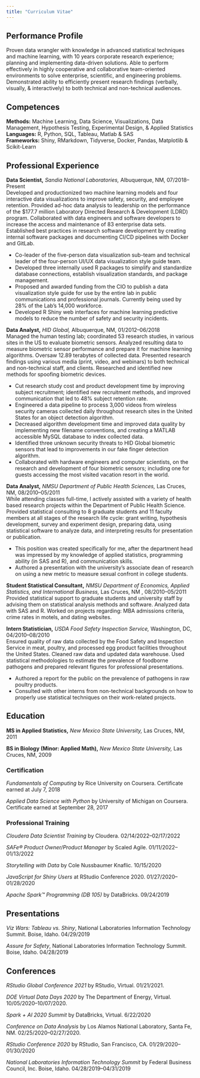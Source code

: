 ```yaml
---
title: "Curriculum Vitae"
---
```


## Performance Profile

Proven data wrangler with knowledge in advanced statistical techniques and machine learning, with 10 years corporate research experience; planning and implementing data-driven solutions. Able to perform effectively in highly cooperative and collaborative team-oriented environments to solve enterprise, scientific, and engineering problems. Demonstrated ability to efficiently present research findings (verbally, visually, & interactively) to both technical and non-technical audiences.

## Competences

**Methods:** Machine Learning, Data Science, Visualizations, Data Management, Hypothesis Testing, Experimental Design, & Applied Statistics\
**Languages:** R, Python, SQL, Tableau, Matlab & SAS\
**Frameworks:** Shiny, RMarkdown, Tidyverse, Docker, Pandas, Matplotlib & Scikit-Learn

## Professional Experience

**Data Scientist,** *Sandia National Laboratories,* Albuquerque, NM, 07/2018--Present\
Developed and productionized two machine learning models and four interactive data visualizations to improve safety, security, and employee retention. Provided ad-hoc data analysis to leadership on the performance of the \$177.7 million Laboratory Directed Research & Development (LDRD) program. Collaborated with data engineers and software developers to increase the access and maintenance of 83 enterprise data sets. Established best practices in research software development by creating internal software packages and documenting CI/CD pipelines with Docker and GitLab.

-   Co-leader of the five-person data visualization sub-team and technical leader of the four-person UI/UX data visualization style guide team.
-   Developed three internally used R packages to simplify and standardize database connections, establish visualization standards, and package management.
-   Proposed and awarded funding from the CIO to publish a data visualization style guide for use by the entire lab in public communications and professional journals. Currently being used by 28% of the Lab's 14,000 workforce.
-   Developed R Shiny web interfaces for machine learning predictive models to reduce the number of safety and security incidents.

**Data Analyst,** *HID Global,* Albuquerque, NM, 01/2012--06/2018\
Managed the human testing lab; coordinated 53 research studies, in various sites in the US to evaluate biometric sensors. Analyzed resulting data to measure biometric sensor performance and prepare it for machine learning algorithms. Oversaw 12.89 terabytes of collected data. Presented research findings using various media (print, video, and webinars) to both technical and non-technical staff, and clients. Researched and identified new methods for spoofing biometric devices.

-   Cut research study cost and product development time by improving subject recruitment; identified new recruitment methods, and improved communication that led to 48% subject retention rate.
-   Engineered a data pipeline to process 3,000 videos from wireless security cameras collected daily throughout research sites in the United States for an object detection algorithm.
-   Decreased algorithm development time and improved data quality by implementing new filename conventions, and creating a MATLAB accessible MySQL database to index collected data.
-   Identified three unknown security threats to HID Global biometric sensors that lead to improvements in our fake finger detection algorithm.
-   Collaborated with hardware engineers and computer scientists, on the research and development of four biometric sensors; including one for guests accessing the most visited vacation resort in the world.

**Data Analyst,** *NMSU Department of Public Health Sciences,* Las Cruces, NM, 08/2010--05/2011\
While attending classes full-time, I actively assisted with a variety of health based research projects within the Department of Public Health Science. Provided statistical consulting to 8 graduate students and 11 faculty members at all stages of the research life cycle: grant writing, hypothesis development, survey and experiment design, preparing data, using statistical software to analyze data, and interpreting results for presentation or publication.

-   This position was created specifically for me, after the department head was impressed by my knowledge of applied statistics, programming ability (in SAS and R), and communication skills.
-   Authored a presentation with the university's associate dean of research on using a new metric to measure sexual confront in college students.

**Student Statistical Consultant,** *NMSU Department of Economics, Applied Statistics, and International Business,* Las Cruces, NM , 08/2010--05/2011\
Provided statistical support to graduate students and university staff by advising them on statistical analysis methods and software. Analyzed data with SAS and R. Worked on projects regarding: MBA admissions criteria, crime rates in motels, and dating websites.

**Intern Statistician,** *USDA Food Safety Inspection Service,* Washington, DC, 04/2010--08/2010\
Ensured quality of raw data collected by the Food Safety and Inspection Service in meat, poultry, and processed egg product facilities throughout the United States. Cleaned raw data and updated data warehouse. Used statistical methodologies to estimate the prevalence of foodborne pathogens and prepared relevant figures for professional presentations.

-   Authored a report for the public on the prevalence of pathogens in raw poultry products.
-   Consulted with other interns from non-technical backgrounds on how to properly use statistical techniques on their work-related projects.

## Education

**MS in Applied Statistics,** *New Mexico State University,* Las Cruces, NM, 2011

**BS in Biology (Minor: Applied Math),** *New Mexico State University,* Las Cruces, NM, 2009

### Certification

*Fundamentals of Computing* by Rice University on Coursera. Certificate earned at July 7, 2018

*Applied Data Science with Python* by University of Michigan on Coursera. Certificate earned at September 28, 2017

### Professional Training

*Cloudera Data Scientist Training* by Cloudera. 02/14/2022--02/17/2022

*SAFe® Product Owner/Product Manager* by Scaled Agile. 01/11/2022--01/13/2022

*Storytelling with Data* by Cole Nussbaumer Knaflic. 10/15/2020

*JavaScript for Shiny Users* at RStudio Conference 2020. 01/27/2020--01/28/2020 

*Apache Spark™ Programming (DB 105)* by DataBricks. 09/24/2019

## Presentations

*Viz Wars: Tableau vs. Shiny*, National Laboratories Information Technology Summit. Boise, Idaho. 04/29/2019

*Assure for Safety*, National Laboratories Information Technology Summit. Boise, Idaho. 04/28/2019

## Conferences

*RStudio Global Conference 2021* by RStudio, Virtual. 01/21/2021.

*DOE Virtual Data Days 2020* by The Department of Energy, Virtual. 10/05/2020--10/07/2020.

*Spark + AI 2020 Summit* by DataBricks, Virtual. 6/22/2020

*Conference on Data Analysis* by Los Alamos National Laboratory, Santa Fe, NM. 02/25/2020--02/27/2020.

*RStudio Conference 2020* by RStudio, San Francisco, CA. 01/29/2020--01/30/2020

*National Laboratories Information Technology Summit* by Federal Business Council, Inc. Boise, Idaho. 04/28/2019--04/31/2019
